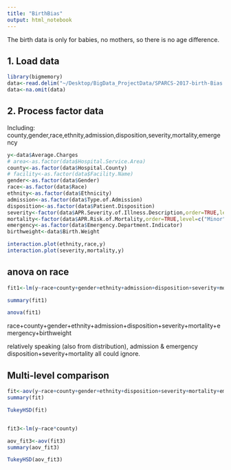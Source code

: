 ```yaml
---
title: "BirthBias"
output: html_notebook
---
```


The birth data is only for babies, no mothers, so there is no age difference.

## 1. Load data
```r
library(bigmemory)
data<-read.delim("~/Desktop/BigData_ProjectData/SPARCS-2017-birth-Bias.csv")
data<-na.omit(data)
```

## 2. Process factor data
Including:
county,gender,race,ethnity,admission,disposition,severity,mortality,emergency
```r
y<-data$Average.Charges
# area<-as.factor(data$Hospital.Service.Area)
county<-as.factor(data$Hospital.County)
# facility<-as.factor(data$Facility.Name)
gender<-as.factor(data$Gender)
race<-as.factor(data$Race)
ethnity<-as.factor(data$Ethnicity)
admission<-as.factor(data$Type.of.Admission)
disposition<-as.factor(data$Patient.Disposition)
severity<-factor(data$APR.Severity.of.Illness.Description,order=TRUE,level=c("Minor", "Moderate", "Major", "Extreme"))
mortality<-factor(data$APR.Risk.of.Mortality,order=TRUE,level=c("Minor", "Moderate", "Major", "Extreme"))
emergency<-as.factor(data$Emergency.Department.Indicator)
birthweight<-data$Birth.Weight
```

```r
interaction.plot(ethnity,race,y)
interaction.plot(severity,mortality,y)
```


## anova on race
```r
fit1<-lm(y~race+county+gender+ethnity+admission+disposition+severity+mortality+emergency+birthweight)
```

```r
summary(fit1)
```
```r
anova(fit1)
```
race+county+gender+ethnity+admission+disposition+severity+mortality+emergency+birthweight

relatively speaking (also from distribution), admission & emergency disposition+severity+mortality all could ignore.

## Multi-level comparison
```r
fit<-aov(y~race+county+gender+ethnity+disposition+severity+mortality+emergency)
summary(fit)
```
```r
TukeyHSD(fit)
```

```r
```


```r
fit3<-lm(y~race*county)
```

```r
aov_fit3<-aov(fit3)
summary(aov_fit3)
```


```r
TukeyHSD(aov_fit3)
```

